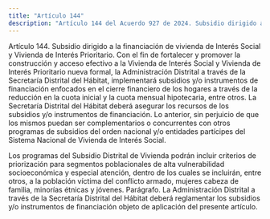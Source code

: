 ```yaml
---
title: "Artículo 144"
description: "Artículo 144 del Acuerdo 927 de 2024. Subsidio dirigido a la financiación de vivienda de Interés Social y Vivienda de Interés Prioritario."
---
```


Artículo 144. Subsidio dirigido a la financiación de vivienda de Interés Social y Vivienda de Interés Prioritario. Con el fin de fortalecer y promover la construcción y acceso efectivo a la Vivienda de Interés Social y Vivienda de Interés Prioritario nueva formal, la Administración Distrital a través de la Secretaría Distrital del Hábitat, implementará subsidios y/o instrumentos de financiación enfocados en el cierre financiero de los hogares a través de la reducción en la cuota inicial y la cuota mensual hipotecaria, entre otros. La Secretaría Distrital del Hábitat deberá asegurar los recursos de los subsidios y/o instrumentos de financiación. Lo anterior, sin perjuicio de que los mismos puedan ser complementarios o concurrentes con otros programas de subsidios del orden nacional y/o entidades partícipes del Sistema Nacional de Vivienda de Interés Social.
 
Los programas del Subsidio Distrital de Vivienda podrán incluir criterios de priorización para segmentos poblacionales de alta vulnerabilidad socioeconómica y especial atención, dentro de los cuales se incluirán, entre otros, a la población víctima del conflicto armado, mujeres cabeza de familia, minorías étnicas y jóvenes.
Parágrafo. La Administración Distrital a través de la Secretaría Distrital del Hábitat deberá reglamentar los subsidios y/o instrumentos de financiación objeto de aplicación del presente artículo.